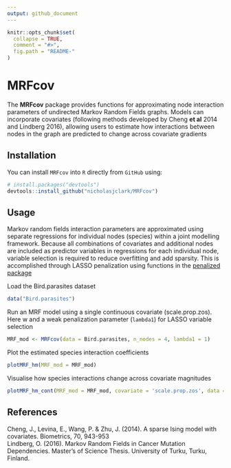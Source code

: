 ```yaml
---
output: github_document
---
```


<!-- README.md is generated from README.Rmd. Please edit that file -->

```r
knitr::opts_chunk$set(
  collapse = TRUE,
  comment = "#>",
  fig.path = "README-"
)
```

# MRFcov

The **MRFcov** package provides functions for approximating node interaction parameters of undirected Markov Random Fields graphs. Models can incorporate covariates (following methods developed by Cheng **et al** 2014 and Lindberg 2016), allowing users to estimate how interactions between nodes in the graph are predicted to change across covariate gradients

## Installation

You can install `MRFcov` into `R` directly from `GitHub` using:

```r
# install.packages("devtools")
devtools::install_github("nicholasjclark/MRFcov")
```

## Usage

Markov random fields interaction parameters are approximated using separate regressions for individual nodes (species) within a joint modelling framework. Because all combinations of covariates and additional nodes are included as predictor variables in regressions for each individual node, variable selection is required to reduce overfitting and add sparsity. This is accomplished through LASSO penalization using functions in the [penalized package](https://cran.r-project.org/web/packages/penalized/index.html)  
  

Load the Bird.parasites dataset
```r
data("Bird.parasites")
```

Run an MRF model using a single continuous covariate (scale.prop.zos). Here w and a weak penalization parameter (`lambda1`) for LASSO variable selection
```r
MRF_mod <- MRFcov(data = Bird.parasites, n_nodes = 4, lambda1 = 1)
```

Plot the estimated species interaction coefficients
```r
plotMRF_hm(MRF_mod = MRF_mod)
```

Visualise how species interactions change across covariate magnitudes
```r
plotMRF_hm_cont(MRF_mod = MRF_mod, covariate = 'scale.prop.zos', data = Bird.parasites)
```

## References
Cheng, J., Levina, E., Wang, P. & Zhu, J. (2014). A sparse Ising model with covariates. Biometrics, 70, 943-953  
Lindberg, O. (2016). Markov Random Fields in Cancer Mutation Dependencies. Master's of Science Thesis. University of Turku, Turku, Finland.
